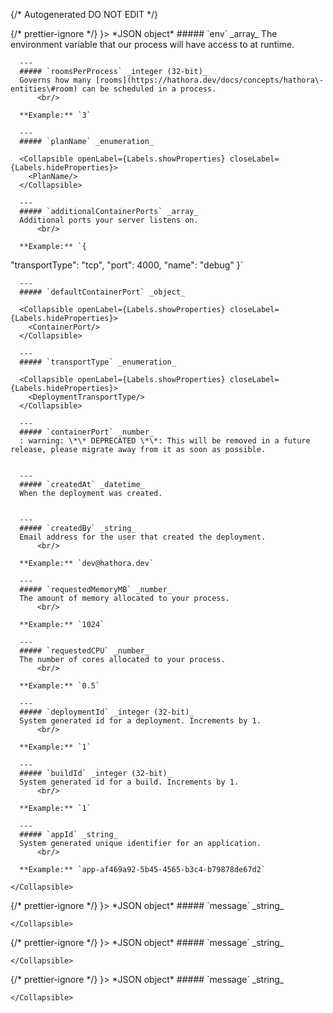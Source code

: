 {/* Autogenerated DO NOT EDIT  */}


<TabbedSection tabLabel='Status Code'>
  {/* prettier-ignore */}
  <Tab title={<StatusCode code={"201"} />}>
    *JSON object*
    <Collapsible defaultOpen openLabel={Labels.showProperties} closeLabel={Labels.hideProperties}>
      ##### `env` _array_
      The environment variable that our process will have access to at runtime.
          
        
      ---
      ##### `roomsPerProcess` _integer (32-bit)_
      Governs how many [rooms](https://hathora.dev/docs/concepts/hathora\-entities\#room) can be scheduled in a process.
          <br/>

      **Example:** `3`
        
      ---
      ##### `planName` _enumeration_

      <Collapsible openLabel={Labels.showProperties} closeLabel={Labels.hideProperties}>
        <PlanName/>
      </Collapsible>
        
      ---
      ##### `additionalContainerPorts` _array_
      Additional ports your server listens on.
          <br/>

      **Example:** `{
"transportType": "tcp",
"port": 4000,
"name": "debug"
}`
        
      ---
      ##### `defaultContainerPort` _object_

      <Collapsible openLabel={Labels.showProperties} closeLabel={Labels.hideProperties}>
        <ContainerPort/>
      </Collapsible>
        
      ---
      ##### `transportType` _enumeration_

      <Collapsible openLabel={Labels.showProperties} closeLabel={Labels.hideProperties}>
        <DeploymentTransportType/>
      </Collapsible>
        
      ---
      ##### `containerPort` _number_
      : warning: \*\* DEPRECATED \*\*: This will be removed in a future release, please migrate away from it as soon as possible.
          
        
      ---
      ##### `createdAt` _datetime_
      When the deployment was created.
          
        
      ---
      ##### `createdBy` _string_
      Email address for the user that created the deployment.
          <br/>

      **Example:** `dev@hathora.dev`
        
      ---
      ##### `requestedMemoryMB` _number_
      The amount of memory allocated to your process.
          <br/>

      **Example:** `1024`
        
      ---
      ##### `requestedCPU` _number_
      The number of cores allocated to your process.
          <br/>

      **Example:** `0.5`
        
      ---
      ##### `deploymentId` _integer (32-bit)_
      System generated id for a deployment. Increments by 1.
          <br/>

      **Example:** `1`
        
      ---
      ##### `buildId` _integer (32-bit)_
      System generated id for a build. Increments by 1.
          <br/>

      **Example:** `1`
        
      ---
      ##### `appId` _string_
      System generated unique identifier for an application.
          <br/>

      **Example:** `app-af469a92-5b45-4565-b3c4-b79878de67d2`
        
    </Collapsible>
  </Tab>
  {/* prettier-ignore */}
  <Tab title={<StatusCode code={"400"} />}>
    *JSON object*
    <Collapsible defaultOpen openLabel={Labels.showProperties} closeLabel={Labels.hideProperties}>
      ##### `message` _string_
          
        
    </Collapsible>
  </Tab>
  {/* prettier-ignore */}
  <Tab title={<StatusCode code={"404"} />}>
    *JSON object*
    <Collapsible defaultOpen openLabel={Labels.showProperties} closeLabel={Labels.hideProperties}>
      ##### `message` _string_
          
        
    </Collapsible>
  </Tab>
  {/* prettier-ignore */}
  <Tab title={<StatusCode code={"500"} />}>
    *JSON object*
    <Collapsible defaultOpen openLabel={Labels.showProperties} closeLabel={Labels.hideProperties}>
      ##### `message` _string_
          
        
    </Collapsible>
  </Tab>
</TabbedSection>
